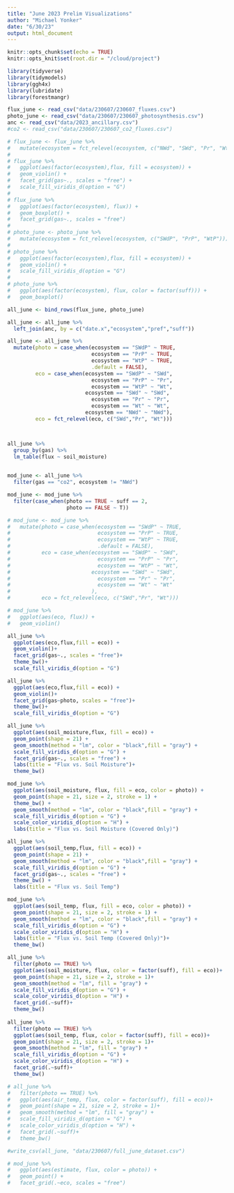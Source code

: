 ```yaml
---
title: "June 2023 Prelim Visualizations"
author: "Michael Yonker"
date: "6/30/23"
output: html_document
---
```


```r
knitr::opts_chunk$set(echo = TRUE)
knitr::opts_knit$set(root.dir = "/cloud/project")
```

```r
library(tidyverse)
library(tidymodels)
library(ggh4x)
library(lubridate)
library(forestmangr)
```

```r
flux_june <- read_csv("data/230607/230607_fluxes.csv")
photo_june <- read_csv("data/230607/230607_photosynthesis.csv")
anc <- read_csv("data/2023_ancillary.csv")
#co2 <- read_csv("data/230607/230607_co2_fluxes.csv")
```

```r
# flux_june <- flux_june %>%
#   mutate(ecosystem = fct_relevel(ecosystem, c("NWd", "SWd", "Pr", "Wt")))
# 
# flux_june %>% 
#   ggplot(aes(factor(ecosystem),flux, fill = ecosystem)) +
#   geom_violin() +
#   facet_grid(gas~., scales = "free") +
#   scale_fill_viridis_d(option = "G")
# 
# flux_june %>%
#   ggplot(aes(factor(ecosystem), flux)) +
#   geom_boxplot() +
#   facet_grid(gas~., scales = "free")
# 
# photo_june <- photo_june %>%
#   mutate(ecosystem = fct_relevel(ecosystem, c("SWdP", "PrP", "WtP")))
# 
# photo_june %>% 
#   ggplot(aes(factor(ecosystem),flux, fill = ecosystem)) +
#   geom_violin() +
#   scale_fill_viridis_d(option = "G")
# 
# photo_june %>%
#   ggplot(aes(factor(ecosystem), flux, color = factor(suff))) +
#   geom_boxplot()
```

```r
all_june <- bind_rows(flux_june, photo_june)

all_june <- all_june %>%
  left_join(anc, by = c("date.x","ecosystem","pref","suff"))

all_june <- all_june %>%
  mutate(photo = case_when(ecosystem == "SWdP" ~ TRUE,
                           ecosystem == "PrP" ~ TRUE,
                           ecosystem == "WtP" ~ TRUE,
                           .default = FALSE),
         eco = case_when(ecosystem == "SWdP" ~ "SWd",
                           ecosystem == "PrP" ~ "Pr",
                           ecosystem == "WtP" ~ "Wt",
                         ecosystem == "SWd" ~ "SWd",
                           ecosystem == "Pr" ~ "Pr",
                           ecosystem == "Wt" ~ "Wt",
                         ecosystem == "NWd" ~ "NWd"),
         eco = fct_relevel(eco, c("SWd","Pr", "Wt")))



all_june %>%
  group_by(gas) %>%
  lm_table(flux ~ soil_moisture)
  

mod_june <- all_june %>%
  filter(gas == "co2", ecosystem != "NWd") 

mod_june <- mod_june %>%
  filter(case_when(photo == TRUE ~ suff == 2,
                   photo == FALSE ~ T))

# mod_june <- mod_june %>%
#   mutate(photo = case_when(ecosystem == "SWdP" ~ TRUE,
#                            ecosystem == "PrP" ~ TRUE,
#                            ecosystem == "WtP" ~ TRUE,
#                            .default = FALSE),
#          eco = case_when(ecosystem == "SWdP" ~ "SWd",
#                            ecosystem == "PrP" ~ "Pr",
#                            ecosystem == "WtP" ~ "Wt",
#                          ecosystem == "SWd" ~ "SWd",
#                            ecosystem == "Pr" ~ "Pr",
#                            ecosystem == "Wt" ~ "Wt"
#                          ),
#          eco = fct_relevel(eco, c("SWd","Pr", "Wt")))

# mod_june %>%
#   ggplot(aes(eco, flux)) +
#   geom_violin()

```

```r
all_june %>%
  ggplot(aes(eco,flux,fill = eco)) +
  geom_violin()+
  facet_grid(gas~., scales = "free")+
  theme_bw()+
  scale_fill_viridis_d(option = "G")

all_june %>%
  ggplot(aes(eco,flux,fill = eco)) +
  geom_violin()+
  facet_grid(gas~photo, scales = "free")+
  theme_bw()+
  scale_fill_viridis_d(option = "G")

```

```r
all_june %>%
  ggplot(aes(soil_moisture,flux, fill = eco)) +
  geom_point(shape = 21) +
  geom_smooth(method = "lm", color = "black",fill = "gray") +
  scale_fill_viridis_d(option = "G") +
  facet_grid(gas~., scales = "free") +
  labs(title = "Flux vs. Soil Moisture")+
  theme_bw()

mod_june %>%
  ggplot(aes(soil_moisture, flux, fill = eco, color = photo)) +
  geom_point(shape = 21, size = 2, stroke = 1) +
  theme_bw() +
  geom_smooth(method = "lm", color = "black",fill = "gray") +
  scale_fill_viridis_d(option = "G") +
  scale_color_viridis_d(option = "H") +
  labs(title = "Flux vs. Soil Moisture (Covered Only)")

all_june %>%
  ggplot(aes(soil_temp,flux, fill = eco)) +
  geom_point(shape = 21) +
  geom_smooth(method = "lm", color = "black",fill = "gray") +
  scale_fill_viridis_d(option = "G") +
  facet_grid(gas~., scales = "free") +
  theme_bw() +
  labs(title = "Flux vs. Soil Temp")

mod_june %>%
  ggplot(aes(soil_temp, flux, fill = eco, color = photo)) +
  geom_point(shape = 21, size = 2, stroke = 1) +
  geom_smooth(method = "lm", color = "black",fill = "gray") +
  scale_fill_viridis_d(option = "G") +
  scale_color_viridis_d(option = "H") +
  labs(title = "Flux vs. Soil Temp (Covered Only)")+
  theme_bw()
```

```r
all_june %>%
  filter(photo == TRUE) %>%
  ggplot(aes(soil_moisture, flux, color = factor(suff), fill = eco))+
  geom_point(shape = 21, size = 2, stroke = 1)+
  geom_smooth(method = "lm", fill = "gray") +
  scale_fill_viridis_d(option = "G") +
  scale_color_viridis_d(option = "H") +
  facet_grid(.~suff)+
  theme_bw()
  
all_june %>%
  filter(photo == TRUE) %>%
  ggplot(aes(soil_temp, flux, color = factor(suff), fill = eco))+
  geom_point(shape = 21, size = 2, stroke = 1)+
  geom_smooth(method = "lm", fill = "gray") +
  scale_fill_viridis_d(option = "G") +
  scale_color_viridis_d(option = "H") +
  facet_grid(.~suff)+
  theme_bw()

# all_june %>%
#   filter(photo == TRUE) %>%
#   ggplot(aes(air_temp, flux, color = factor(suff), fill = eco))+
#   geom_point(shape = 21, size = 2, stroke = 1)+
#   geom_smooth(method = "lm", fill = "gray") +
#   scale_fill_viridis_d(option = "G") +
#   scale_color_viridis_d(option = "H") +
#   facet_grid(.~suff)+
#   theme_bw()
```

```r
#write_csv(all_june, "data/230607/full_june_dataset.csv")
```


```r
# mod_june %>%
#   ggplot(aes(estimate, flux, color = photo)) +
#   geom_point() +
#   facet_grid(.~eco, scales = "free")

```

